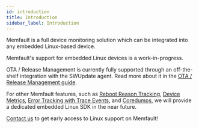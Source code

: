 ```yaml
---
id: introduction
title: Introduction
sidebar_label: Introduction
---
```


Memfault is a full device monitoring solution which can be integrated into any
embedded Linux-based device.

Memfault's support for embedded Linux devices is a work-in-progress.

OTA / Release Management is currently fully supported through an off-the-shelf
integration with the SWUpdate agent. Read more about it in the
[OTA / Release Management guide](linux/linux-releases-integration-guide.mdx).

For other Memfault features, such as
[Reboot Reason Tracking](/docs/mcu/reboot-reason-tracking),
[Device Metrics](/docs/mcu/metrics-api),
[Error Tracking with Trace Events](/docs/mcu/trace-events), and
[Coredumps](/docs/mcu/coredumps), we will provide a dedicated embedded Linux SDK
in the near future.

[Contact us](mailto:hello@memfault.com) to get early access to Linux support on
Memfault!
